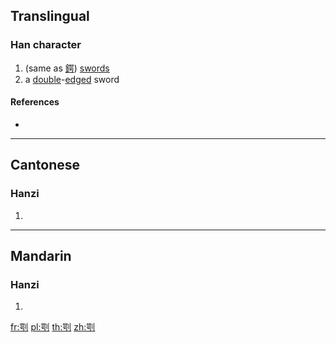 {{character info/new}}
==Translingual==

===Han character===
{{Han char|rn=18|rad=刀|as=09|sn=11|four=|canj=RSLN|ids=⿰咢刂}}

# (same as [[鍔]]) [[sword]]s
# a [[double]]-[[edge]]d sword

====References====
* {{Han ref|kx=0142.210|hdz=10348.060|uh=34F5|ud=13557}}

----

==Cantonese==

===Hanzi===
{{yue-hanzi|jyut=[[ngok6]]|y=ngok6}}

# {{defn|lang=yue|sort=刀09}}

----

==Mandarin==

===Hanzi===
{{cmn-hanzi|pin=[[è]] ([[e4]])|wg=o<sup>4</sup>}}

# {{defn|lang=cmn|sort=刀09}}

[[fr:㓵]]
[[pl:㓵]]
[[th:㓵]]
[[zh:㓵]]